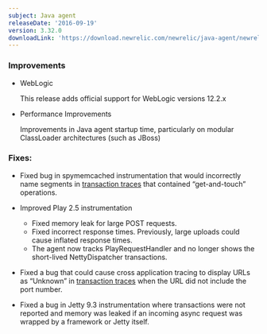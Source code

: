 ```yaml
---
subject: Java agent
releaseDate: '2016-09-19'
version: 3.32.0
downloadLink: 'https://download.newrelic.com/newrelic/java-agent/newrelic-agent/3.32.0/'
---
```


### Improvements

* WebLogic

  This release adds official support for WebLogic versions 12.2.x
* Performance Improvements

  Improvements in Java agent startup time, particularly on modular ClassLoader architectures (such as JBoss)

### Fixes:

* Fixed bug in spymemcached instrumentation that would incorrectly name segments in [transaction traces](https://docs.newrelic.com/docs/apm/transactions/transaction-traces/transaction-trace-details) that contained “get-and-touch” operations.
* Improved Play 2.5 instrumentation

  * Fixed memory leak for large POST requests.
  * Fixed incorrect response times. Previously, large uploads could cause inflated response times.
  * The agent now tracks PlayRequestHandler and no longer shows the short-lived NettyDispatcher transactions.
* Fixed a bug that could cause cross application tracing to display URLs as “Unknown” in [transaction traces](https://docs.newrelic.com/docs/apm/transactions/transaction-traces/transaction-trace-details) when the URL did not include the port number.
* Fixed a bug in Jetty 9.3 instrumentation where transactions were not reported and memory was leaked if an incoming async request was wrapped by a framework or Jetty itself.
